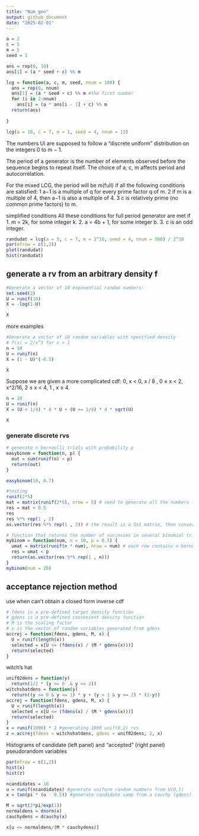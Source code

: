 ```yaml
---
title: "Num_gen"
output: github_document
date: "2025-02-01"
---
```


```r
a = 2
c = 5
m = 5
seed = 1

ans = rep(0, 10)
ans[1] = (a * seed + c) %% m

```

```r
lcg = function(a, c, m, seed, nnum = 100) {
  ans = rep(0, nnum)
  ans[1] = (a * seed + c) %% m #the first number
  for (i in 2:nnum)
    ans[i] = (a * ans[i - 1] + c) %% m
  return(ans)
  
}

lcg(a = 10, c = 7, m = 1, seed = 4, nnum = 15)
```
The numbers Ui are supposed to follow a “discrete uniform” distribution on the integers 0 to m − 1. 

The period of a generator is the number of elements observed before the sequence begins to repeat itself.
The choice of a, c, m affects period and autocorrelation.

For the mixed LCG, the period will be m(full) if all the following conditions are satisfied:
1 a−1 is a multiple of q for every prime factor q of m.
2 if m is a multiple of 4, then a−1 is also a multiple of 4.
3 c is relatively prime (no common prime factors) to m.

simplified conditions
All these conditions for full period generator are met if
1. m = 2k, for some integer k.
2. a = 4b + 1, for some integer b.
3. c is an odd integer.
```r
randudat = lcg(a = 5, c = 7, m = 2^10, seed = 4, nnum = 500) / 2^10
par(mfrow = c(1,2))
plot(randudat)
hist(randudat)
```

## generate a rv from an arbitrary density f
```r
#Generate a vector of 10 exponential random numbers:
set.seed(2)
U = runif(10)
X = -log(1-U)

X
```
more examples
```r
#Generate a vector of 10 random variables with specified density
# f(x) = 2/x^3 for x > 1
n = 10
U = runif(n)
X = (1 - U)^(-0.5)

X

```
Suppose we are given a more complicated cdf:
0, x < 0,
x / 8 , 0 ≤ x < 2,
x^2/16, 2 ≤ x < 4,
1 , x ≥ 4.
```r
n = 10
U = runif(n)
X = (U < 1/4) * 8 * U + (U >= 1/4) * 4 * sqrt(U)

X
```
### generate discrete rvs
```r
# generate n bernoulli trials with probability p
easybinom = function(n, p) {
  out = sum(runif(n) < p)
  return(out)
}

easybinom(10, 0.7)
```
```r
#testing
runif(2*5)
mat = matrix(runif(2*5), nrow = 5) # need to generate all the numbers first, then arrange them in 5 rows...
res = mat < 0.5
res
res %*% rep(1 , 2)
as.vector(res %*% rep(1 , 2)) # the result is a 5x1 matrix, then convert to vector

```

```r
# function that returns the number of successes in several binomial trials
mybinom = function(num, n = 10, p = 0.5) {
  umat = matrix(runif(n * num), nrow = num) # each row contains n bernoulli trials
  res = umat < p
  return(as.vector(res %*% rep(1 , n)))
}
mybinom(num = 20)
```
## acceptance rejection method
use when can't obtain a closed form inverse cdf

```r
# fdens is a pre-defined target density function
# gdens is a pre-defined convenient density function
# M is the scaling factor
# x is the vector of random variables generated from gdens
accrej = function(fdens, gdens, M, x) {
  U = runif(length(x))
  selected = x[U <= (fdens(x) / (M * gdens(x)))]
  return(selected)
}
```
witch's hat
```r
unif02dens = function(y)
  return(1/2 * (y >= 0  & y <= 2))
witchshatdens = function(y)
  return((y >= 0 & y <= 1) * y + (y > 1 & y <= 2) * (2-y))
accrej = function(fdens, gdens, M, x) {
  U = runif(length(x))
  selected = x[U <= (fdens(x) / (M * gdens(x)))]
  return(selected)
}
x = runif(1000) * 2 #generating 1000 unif(0,2) rvs
z = accrej(fdens = witchshatdens, gdens = unif02dens, 2, x)
```
Histograms of candidate (left panel) and “accepted” (right panel) pseudorandom variables
```r
par(mfrow = c(1,2))
hist(x)
hist(z)
```

```r
ncandidates = 10
u = runif(ncandidates) #generate uniform random numbers from U(0,1)
x = tan(pi * (u - 0.5)) #generate candidate samp from a cauchy (gdens)

M = sqrt(2*pi/exp(1))
normaldens = dnorm(x)
cauchydens = dcauchy(x)

x[u <= normaldens/(M * cauchydens)]

```

